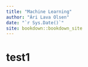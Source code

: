 ```yaml
--- 
title: "Machine Learning"
author: "Ári Lava Olsen"
date: "`r Sys.Date()`"
site: bookdown::bookdown_site
---
```


# test1

